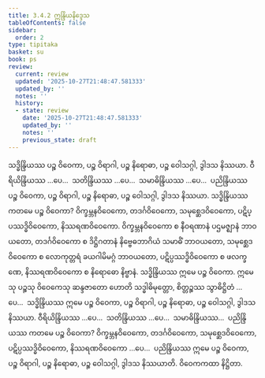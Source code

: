 ```yaml
---
title: 3.4.2 ဣန္ဒြိယနိဒ္ဒေသ
tableOfContents: false
sidebar:
  order: 2
type: tipitaka
basket: su
book: ps
review:
  current: review
  updated: '2025-10-27T21:48:47.581333'
  updated_by: ''
  notes: ''
  history:
  - state: review
    date: '2025-10-27T21:48:47.581333'
    updated_by: ''
    notes: ''
    previous_state: draft
---
```



<ReviewStatus review={frontmatter.review} showDetails={true} />

<HypothesisAnnotation frontmatter={frontmatter} />

<DynamicBreadcrumb />

<Division number="27" book="ps" e="ch" v="26" p="321">

<Paragraph number="1850" book="ps">
သဒ္ဓိန္ဒြိယဿ ပဉ္စ ဝိဝေကာ, ပဉ္စ ဝိရာဂါ, ပဉ္စ နိရောဓာ, ပဉ္စ ဝေါသဂ္ဂါ, ဒွါဒသ နိဿယာ. ဝီရိယိန္ဒြိယဿ …ပေ…  သတိန္ဒြိယဿ …ပေ…  သမာဓိန္ဒြိယဿ …ပေ…  ပညိန္ဒြိယဿ ပဉ္စ ဝိဝေကာ, ပဉ္စ ဝိရာဂါ, ပဉ္စ နိရောဓာ, ပဉ္စ ဝေါသဂ္ဂါ, ဒွါဒသ နိဿယာ.
</Paragraph>

<Paragraph number="1851" book="ps">
<Emphasis>သဒ္ဓိန္ဒြိယဿ ကတမေ ပဉ္စ ဝိဝေကာ?</Emphasis> ဝိက္ခမ္ဘနဝိဝေကော, တဒင်္ဂဝိဝေကော, သမုစ္ဆေဒဝိဝေကော, ပဋိပ္ပဿဒ္ဓိဝိဝေကော, နိဿရဏဝိဝေကော. ဝိက္ခမ္ဘနဝိဝေကော စ နီဝရဏာနံ ပဌမဇ္ဈာနံ ဘာဝယတော, တဒင်္ဂဝိဝေကော စ ဒိဋ္ဌိဂတာနံ နိဗ္ဗေဓဘာဂိယံ သမာဓိံ ဘာဝယတော, သမုစ္ဆေဒဝိဝေကော စ လောကုတ္တရံ ခယဂါမိမဂ္ဂံ ဘာဝယတော, ပဋိပ္ပဿဒ္ဓိဝိဝေကော စ ဖလက္ခဏေ, နိဿရဏဝိဝေကော စ နိရောဓော နိဗ္ဗာနံ. သဒ္ဓိန္ဒြိယဿ ဣမေ ပဉ္စ ဝိဝေကာ. ဣမေသု ပဉ္စသု ဝိဝေကေသု ဆန္ဒဇာတော ဟောတိ သဒ္ဓါဓိမုတ္တော, စိတ္တဉ္စဿ သွာဓိဋ္ဌိတံ …ပေ…  သဒ္ဓိန္ဒြိယဿ ဣမေ ပဉ္စ ဝိဝေကာ, ပဉ္စ ဝိရာဂါ, ပဉ္စ နိရောဓာ, ပဉ္စ ဝေါသဂ္ဂါ, ဒွါဒသ နိဿယာ.
</Paragraph>

<Paragraph number="1852" book="ps">
ဝီရိယိန္ဒြိယဿ …ပေ…  သတိန္ဒြိယဿ …ပေ…  သမာဓိန္ဒြိယဿ…  ပညိန္ဒြိယဿ ကတမေ ပဉ္စ ဝိဝေကာ? ဝိက္ခမ္ဘနဝိဝေကော, တဒင်္ဂဝိဝေကော, သမုစ္ဆေဒဝိဝေကော, ပဋိပ္ပဿဒ္ဓိဝိဝေကော, နိဿရဏဝိဝေကော …ပေ…  ပညိန္ဒြိယဿ ဣမေ ပဉ္စ ဝိဝေကာ, ပဉ္စ ဝိရာဂါ, ပဉ္စ နိရောဓာ, ပဉ္စ ဝေါသဂ္ဂါ, ဒွါဒသ နိဿယာတိ.

</Paragraph>
</Division>

<Paragraph number="1853" type="center" book="ps">
ဝိဝေကကထာ နိဋ္ဌိတာ.
</Paragraph>